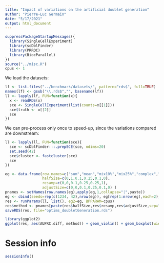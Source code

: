 ```yaml
---
title: "Impact of variations on the artificial doublet generation"
author: "Pierre-Luc Germain"
date: "5/17/2021"
output: html_document
---
```


```r
suppressPackageStartupMessages({
  library(SingleCellExperiment)
  library(scDblFinder)
  library(PRROC)
  library(BiocParallel)
})
source("../misc.R")
cpus <- 1
```

We load the datasets:

```r
lf <- list.files("../benchmark/datasets/", pattern="rds$", full=TRUE)
names(lf) <- gsub("\\.rds$","", basename(lf))
ll <- lapply(lf, FUN=function(x){
  x <- readRDS(x)
  sce <- SingleCellExperiment(list(counts=x[[1]]))
  sce$truth <- x[[2]]
  sce
})
```

We can pre-process only once to speed-up, since the variations compared are downstream:

```r
ll <- lapply(ll, FUN=function(sce){
  sce <- scDblFinder:::.prepSCE(sce, ndims=20)
  set.seed(42)
  sce$cluster <- fastcluster(sce)
  sce
})
```


```r
eg <- data.frame(row.names=c("sum","mean","mix10%","mix25%","complex","fullResamp"),
                 halfSize=c(0,1,0.1,0.25,0.1,0),
                 resamp=c(0,0,0.1,0.25,0.25,1),
                 adjustSize=c(0,0,0.1,0.25,0.1,0) )
pnames <- setNames(row.names(eg),apply(eg,1,collapse="|",paste))
eg <- cbind(seeds=rep(c(1234, 42),nrow(eg)), eg[rep(1:nrow(eg),each=2),])
res <- runParams(ll, list(), eg2=eg, BPPARAM=cpus)
res$method <- pnames[paste(res$halfSize,res$resamp,res$adjustSize,sep="|")]
saveRDS(res, file="optims_doubletGeneration.rds")
```


```r
library(ggplot2)
ggplot(res, aes(AUPRC.diff, method)) + geom_violin() + geom_boxplot(width=0.1)
```

# Session info

```r
sessionInfo()
```

